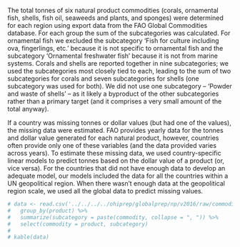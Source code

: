 The total tonnes of six natural product commodities (corals, ornamental fish, shells, fish oil, seaweeds and plants, and sponges) were determined for each region using export data from the FAO Global Commodities database. For each group the sum of the subcategories was calculated.  For ornamental fish we excluded the subcategory ‘Fish for culture including ova, fingerlings, etc.’ because it is not specific to ornamental fish and the subcategory ‘Ornamental freshwater fish’ because it is not from marine systems. Corals and shells are reported together in nine subcategories; we used the subcategories most closely tied to each, leading to the sum of two subcategories for corals and seven subcategories for shells (one subcategory was used for both). We did not use one subcategory – ‘Powder and waste of shells’ – as it likely a byproduct of the other subcategories rather than a primary target (and it comprises a very small amount of the total anyway).

If a country was missing tonnes or dollar values (but had one of the values), the missing data were estimated. FAO provides yearly data for the tonnes and dollar value generated for each natural product, however, countries often provide only one of these variables (and the data provided varies across years). To estimate these missing data, we used country-specific linear models to predict tonnes based on the dollar value of a product (or, vice versa). For the countries that did not have enough data to develop an adequate model, our models included the data for all the countries within a UN geopolitical region. When there wasn’t enough data at the geopolitical region scale, we used all the global data to predict missing values.  

```r
# data <- read.csv('../../../../ohiprep/globalprep/np/v2016/raw/commodities2products.csv') %>%
#   group_by(product) %>%
#   summarize(subcategory = paste(commodity, collapse = ", ")) %>%
#   select(commodity = product, subcategory)
# 
# kable(data)

```
